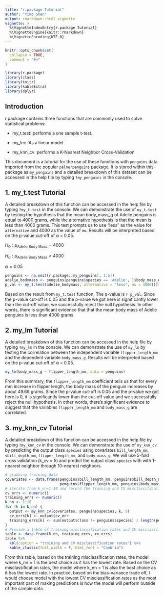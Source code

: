 ```yaml
---
title: "r.package Tutorial"
author: "Yimo Shen"
output: rmarkdown::html_vignette
vignette: >
  %\VignetteIndexEntry{r.package Tutorial}
  %\VignetteEngine{knitr::rmarkdown}
  %\VignetteEncoding{UTF-8}
---
```


```r
knitr::opts_chunk$set(
  collapse = TRUE,
  comment = "#>"
)
```

```r
library(r.package)
library(class)
library(knitr)
library(kableExtra)
library(dplyr)
```

## Introduction
r.package contains three functions that are commonly used to solve statistical problems:  

* my_t.test: performs a one sample t-test.  

* my_lm: fits a linear model

* my_knn_cv: performs a K-Nearest Neighbor Cross-Validation

This document is a tutorial for the use of these functions with `penguins` data imported from the popular `palmerpenguins` package. It is stored within this package as `my_penguins` and a detailed breakdown of this dataset can be accessed in the help file by typing `?my_penguins` in the console.

## 1. my_t.test Tutorial
A detailed breakdown of this function can be accessed in the help file by typing `?my_t.test` in the console. We can demonstrate the use of `my_t.test` by testing the hypothesis that the mean body_mass_g of Adelie penguins is equal to 4000 grams, while the alternative hypothesis is that the mean is less than 4000 grams. This test prompts us to use "less" as the value for `alternative` and 4000 as the value of `mu`. Results will be interpreted based on the p-value cut-off of α = 0.05.

$H_0: \mu_\text{Adelie Body Mass} = 4000$

$H_a: \mu_\text{Adelie Body Mass} < 4000$

$\alpha = 0.05$

```r
penguins <- na.omit(r.package::my_penguins[, 1:6])
adelie_bodymass <- penguins[penguins$species == 'Adelie', ]$body_mass_g
p_val <- my_t.test(adelie_bodymass, alternative = "less", mu = 4000)[[4]]
```

Based on the result from `my_t.test` function, The p-value is `r p_val`. Since the p-value cut-off is 0.05 and the p-value we got here is significantly lower than the cut-off value, we successfully reject the null hypothesis. In other words, there is significant evidence that that the mean body mass of Adelie penguins is less than 4000 grams. 

## 2. my_lm Tutorial 
A detailed breakdown of this function can be accessed in the help file by typing `?my_lm` in the console. We can demonstrate the use of `my_lm` by testing the correlation between the independent variable `flipper_length_mm` and the dependent variable `body_mass_g`. Results will be interpreted based on the p-value cut-off of α = 0.05.

```r
my_lm(body_mass_g ~ flipper_length_mm, data = penguins)
```

From this summary, the `flipper_length_mm` coefficient tells us that for every mm increase in flipper length, the body mass of the penguin increases by about 49.69 grams. Since the p-value cut-off is 0.05 and the p-value we got here is 0, it is significantly lower than the cut-off value and we successfully reject the null hypothesis. In other words, there's significant evidence to suggest that the variables `flipper_length_mm` and `body_mass_g` are correlated. 


## 3. my_knn_cv Tutorial  
A detailed breakdown of this function can be accessed in the help file by typing `?my_knn_cv` in the console. We can demonstrate the use of `my_knn_cv` by predicting the output class `species` using covariates `bill_length_mm`, `vbill_depth_mm`, `flipper_length_mm`, and `body_mass_g`. We will use 5-fold cross validation (k_cv = 5) and predict the output class `species` with with 1-nearest neighbor through 10-nearest neighbors.

```r
# grabbing training data
covariates <- data.frame(penguins$bill_length_mm, penguins$bill_depth_mm, 
                         penguins$flipper_length_mm, penguins$body_mass_g)
# iterate from k_nn=1-10 and record the training and CV misclassification rate
cv_errs <- numeric()
training_errs <- numeric()
k_nn <- 1:10
for (k in k_nn) {
  output <- my_knn_cv(covariates, penguins$species, k, 5)
  cv_errs[k] <- output$cv_err
  training_errs[k] <- sum(output$class != penguins$species) / length(penguins$species)
}
# Provide a table of training misclassification rates and CV misclassification rates.
table <- data.frame(k_nn, training_errs, cv_errs)
table %>%
  kbl(caption = "training and CV misclassification rates") %>%
  kable_classic(full_width = F, html_font = "Cambria")
```

From this table, based on the training misclassification rates, the model where k_nn = 1 is the best choice as it has the lowest rate. Based on the CV misclassification rates, the model where k_nn = 1 is also the best choice as it has the lowest rate. In practice, based on the bias-variance trade off, I would choose model with the lowest CV misclassification rates as the most important part of making predictions is how the model will perform outside of the sample data. 
